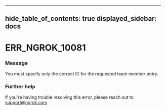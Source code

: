 

---
hide_table_of_contents: true
displayed_sidebar: docs
---


# ERR_NGROK_10081

### Message
You must specify only the correct ID for the requested team member entry.

<ErrorDetails error="err_ngrok_10081" />



### Further help
If you're having trouble resolving this error, please reach out to [support@ngrok.com](mailto:support@ngrok.com?subject=Help%20with%20ERR_NGROK_10081)

